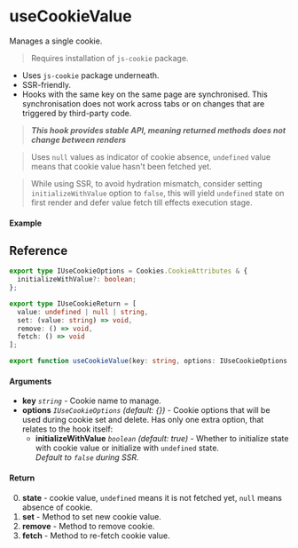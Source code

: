 
<Meta title="Side-effect/useCookieValue" component={Example} />

# useCookieValue

Manages a single cookie.

> Requires installation of `js-cookie` package.

- Uses `js-cookie` package underneath.
- SSR-friendly.
- Hooks with the same key on the same page are synchronised. This synchronisation does not
  work across tabs or on changes that are triggered by third-party code.

> **_This hook provides stable API, meaning returned methods does not change between renders_**

> Uses `null` values as indicator of cookie absence, `undefined` value means that cookie value
> hasn't been fetched yet.

> While using SSR, to avoid hydration mismatch, consider setting `initializeWithValue` option
> to `false`, this will yield `undefined` state on first render and defer value fetch till effects
> execution stage.

#### Example

<Canvas columns={3}>
  <Story story={Example} inline />
  <Story story={Example} inline />
  <Story story={Example} inline />
</Canvas>

## Reference

```ts
export type IUseCookieOptions = Cookies.CookieAttributes & {
  initializeWithValue?: boolean;
};

export type IUseCookieReturn = [
  value: undefined | null | string,
  set: (value: string) => void,
  remove: () => void,
  fetch: () => void
];

export function useCookieValue(key: string, options: IUseCookieOptions = {}): IUseCookieReturn;
```

#### Arguments

- **key** _`string`_ - Cookie name to manage.
- **options** _`IUseCookieOptions`_ _(default: {})_ - Cookie options that will be
  used during cookie set and delete. Has only one extra option, that relates to the hook itself:
  - **initializeWithValue** _`boolean`_ _(default: true)_ - Whether to initialize state with
    cookie value or initialize with `undefined` state.  
    _Default to `false` during SSR._

#### Return

0. **state** - cookie value, `undefined` means it is not fetched yet, `null` means absence of
   cookie.
1. **set** - Method to set new cookie value.
2. **remove** - Method to remove cookie.
3. **fetch** - Method to re-fetch cookie value.
